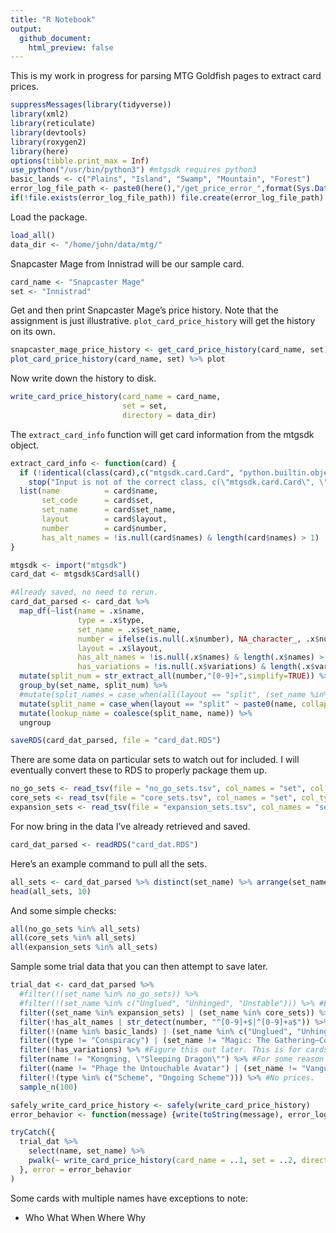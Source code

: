 ```yaml
---
title: "R Notebook"
output:
  github_document:
    html_preview: false
---
```


This is my work in progress for parsing MTG Goldfish pages to extract card prices.

```r
suppressMessages(library(tidyverse))
library(xml2)
library(reticulate)
library(devtools)
library(roxygen2)
library(here)
options(tibble.print_max = Inf)
use_python("/usr/bin/python3") #mtgsdk requires python3
basic_lands <- c("Plains", "Island", "Swamp", "Mountain", "Forest")
error_log_file_path <- paste0(here(),"/get_price_error_",format(Sys.Date(),"%Y_%m_%d"),".log")
if(!file.exists(error_log_file_path)) file.create(error_log_file_path)
```

Load the package.

```r
load_all()
data_dir <- "/home/john/data/mtg/"
```

Snapcaster Mage from Innistrad will be our sample card.

```r
card_name <- "Snapcaster Mage"
set <- "Innistrad"
```

Get and then print Snapcaster Mage's price history. Note that the assignment is just illustrative. `plot_card_price_history` will get the history on its own.

```r
snapcaster_mage_price_history <- get_card_price_history(card_name, set)
plot_card_price_history(card_name, set) %>% plot
```

Now write down the history to disk.

```r
write_card_price_history(card_name = card_name, 
                         set = set,
                         directory = data_dir)
```

The `extract_card_info` function will get card information from the mtgsdk object.

```r
extract_card_info <- function(card) {
  if (!identical(class(card),c("mtgsdk.card.Card", "python.builtin.object")))
    stop("Input is not of the correct class, c(\"mtgsdk.card.Card\", \"python.builtin.object\").")
  list(name          = card$name,
       set_code      = card$set,
       set_name      = card$set_name,
       layout        = card$layout,
       number        = card$number,
       has_alt_names = !is.null(card$names) & length(card$names) > 1)
}
```

```r
mtgsdk <- import("mtgsdk")
card_dat <- mtgsdk$Card$all()
```

```r
#Already saved, no need to rerun.
card_dat_parsed <- card_dat %>% 
  map_df(~list(name = .x$name, 
               type = .x$type,
               set_name = .x$set_name, 
               number = ifelse(is.null(.x$number), NA_character_, .x$number),
               layout = .x$layout,
               has_alt_names = !is.null(.x$names) & length(.x$names) > 1 ,
               has_variations = !is.null(.x$variations) & length(.x$variations) > 0)) %>% 
  mutate(split_num = str_extract_all(number,"[0-9]+",simplify=TRUE)) %>% 
  group_by(set_name, split_num) %>% 
  #mutate(split_names = case_when(all(layout == "split", (set_name %in% expansion_sets) | (set_name %in% core_sets)) ~ paste0(name, collapse = " "), TRUE ~ ""))
  mutate(split_name = case_when(layout == "split" ~ paste0(name, collapse = " "), TRUE ~ NA_character_)) %>% 
  mutate(lookup_name = coalesce(split_name, name)) %>% 
  ungroup

saveRDS(card_dat_parsed, file = "card_dat.RDS")
```

There are some data on particular sets to watch out for included. I will eventually convert these to RDS to properly package them up.

```r
no_go_sets <- read_tsv(file = "no_go_sets.tsv", col_names = "set", col_types = list(col_character())) %>% unlist
core_sets <- read_tsv(file = "core_sets.tsv", col_names = "set", col_types = list(col_character())) %>% unlist
expansion_sets <- read_tsv(file = "expansion_sets.tsv", col_names = "set", col_types = list(col_character())) %>% unlist
```

For now bring in the data I've already retrieved and saved.

```r
card_dat_parsed <- readRDS("card_dat.RDS")
```

Here's an example command to pull all the sets.

```r
all_sets <- card_dat_parsed %>% distinct(set_name) %>% arrange(set_name) %>% unlist(use.names = FALSE)
head(all_sets, 10)
```

And some simple checks:

```r
all(no_go_sets %in% all_sets)
all(core_sets %in% all_sets)
all(expansion_sets %in% all_sets)
```

Sample some trial data that you can then attempt to save later.

```r
trial_dat <- card_dat_parsed %>% 
  #filter(!(set_name %in% no_go_sets)) %>% 
  #filter(!(set_name %in% c("Unglued", "Unhinged", "Unstable"))) %>% #Exclude to start with for simplicity.
  filter((set_name %in% expansion_sets) | (set_name %in% core_sets)) %>% 
  filter(!has_alt_names | str_detect(number, "^[0-9]+$|^[0-9]+a$")) %>% 
  filter(!(name %in% basic_lands) | (set_name %in% c("Unglued", "Unhinged", "Unstable"))) %>% 
  filter((type != "Conspiracy") | (set_name != "Magic: The Gathering—Conspiracy")) %>% #Goldfish doesn't include conspiracies from CNS either.
  filter(!has_variations) %>% #Figure this out later. This is for cards like Fallen Empires Hymn to Tourach or Alliances Arcane Denial.
  filter(name != "Kongming, \"Sleeping Dragon\"") %>% #For some reason many of their Kongming links are broken.
  filter((name != "Phage the Untouchable Avatar") | (set_name != "Vanguard")) %>% #No price history available.
  filter(!(type %in% c("Scheme", "Ongoing Scheme"))) %>% #No prices.
  sample_n(100)
```

```r
safely_write_card_price_history <- safely(write_card_price_history)
error_behavior <- function(message) {write(toString(message), error_log_file_path, append=TRUE)}

tryCatch({
  trial_dat %>%
    select(name, set_name) %>% 
    pwalk(~ write_card_price_history(card_name = ..1, set = ..2, directory = data_dir))
  }, error = error_behavior
)
```

Some cards with multiple names have exceptions to note:

* Who What When Where Why











































